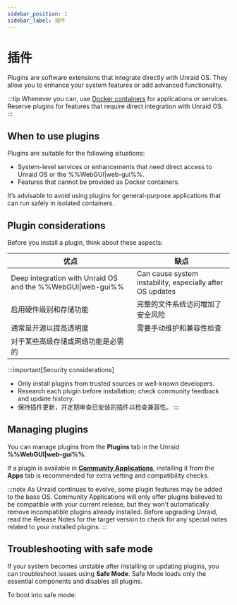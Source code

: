 ```yaml
---
sidebar_position: 1
sidebar_label: 插件
---
```



# 插件

Plugins are software extensions that integrate directly with Unraid OS. They allow you to enhance your system features or add advanced functionality.

:::tip
Whenever you can, use [Docker containers](../run-docker-containers/overview.mdx) for applications or services. Reserve plugins for features that require direct integration with Unraid OS.
:::

## When to use plugins

Plugins are suitable for the following situations:

- System-level services or enhancements that need direct access to Unraid OS or the %%WebGUI|web-gui%%.
- Features that cannot be provided as Docker containers.

It’s advisable to avoid using plugins for general-purpose applications that can run safely in isolated containers.

## Plugin considerations

Before you install a plugin, think about these aspects:

| 优点                                                          | 缺点                                                        |
| ----------------------------------------------------------- | --------------------------------------------------------- |
| Deep integration with Unraid OS and the %%WebGUI\|web-gui%% | Can cause system instability, especially after OS updates |
| 启用硬件级别和存储功能                                                 | 完整的文件系统访问增加了安全风险                                          |
| 通常是开源以提高透明度                                                 | 需要手动维护和兼容性检查                                              |
| 对于某些高级存储或网络功能是必需的                                           |                                                           |

:::important[Security considerations]

- Only install plugins from trusted sources or well-known developers.
- Research each plugin before installation; check community feedback and update history.
- 保持插件更新，并定期审查已安装的插件以检查兼容性。
  :::

## Managing plugins

You can manage plugins from the **Plugins** tab in the Unraid **%%WebGUI|web-gui%%**.

If a plugin is available in **[Community Applications](../run-docker-containers/community-applications.mdx)**, installing it from the **Apps** tab is recommended for extra vetting and compatibility checks.

:::note
As Unraid continues to evolve, some plugin features may be added to the base OS. Community Applications will only offer plugins believed to be compatible with your current release, but they won't automatically remove incompatible plugins already installed. Before upgrading Unraid, read the Release Notes for the target version to check for any special notes related to your installed plugins.
:::

## Troubleshooting with safe mode

If your system becomes unstable after installing or updating plugins, you can troubleshoot issues using **Safe Mode**. Safe Mode loads only the essential components and disables all plugins.

To boot into safe mode:

<Tabs>
  <TabItem value="首选" label="首选方法" default>
    <SafeModePreferred />
  </TabItem>

  <TabItem value="替代" label="替代方法">
    <SafeModeAlternative />
  </TabItem>
</Tabs>

